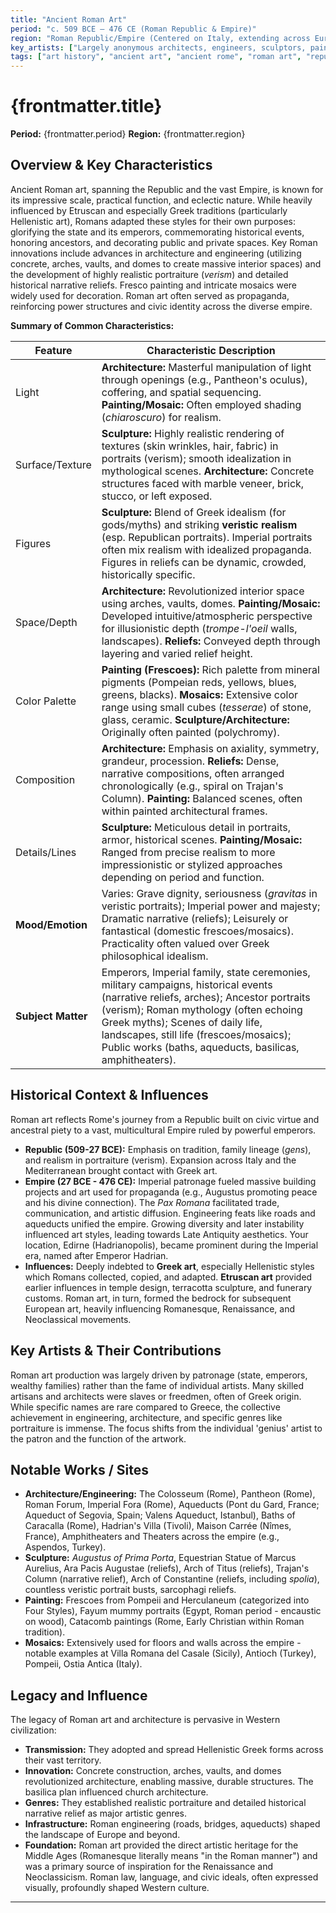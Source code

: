 ```yaml
---
title: "Ancient Roman Art"
period: "c. 509 BCE – 476 CE (Roman Republic & Empire)"
region: "Roman Republic/Empire (Centered on Italy, extending across Europe, North Africa, Near East)"
key_artists: ["Largely anonymous architects, engineers, sculptors, painters, mosaicists; Strong emphasis on Imperial and private patronage"]
tags: ["art history", "ancient art", "ancient rome", "roman art", "republic", "empire", "europe", "africa", "near east", "architecture", "engineering", "sculpture", "portraiture", "mosaic", "fresco", "verism"]
---
```


# {frontmatter.title}

**Period:** {frontmatter.period}
**Region:** {frontmatter.region}

## Overview & Key Characteristics

Ancient Roman art, spanning the Republic and the vast Empire, is known for its impressive scale, practical function, and eclectic nature. While heavily influenced by Etruscan and especially Greek traditions (particularly Hellenistic art), Romans adapted these styles for their own purposes: glorifying the state and its emperors, commemorating historical events, honoring ancestors, and decorating public and private spaces. Key Roman innovations include advances in architecture and engineering (utilizing concrete, arches, vaults, and domes to create massive interior spaces) and the development of highly realistic portraiture (*verism*) and detailed historical narrative reliefs. Fresco painting and intricate mosaics were widely used for decoration. Roman art often served as propaganda, reinforcing power structures and civic identity across the diverse empire.

**Summary of Common Characteristics:**

| Feature         | Characteristic Description                                                                                               |
|-----------------|--------------------------------------------------------------------------------------------------------------------------|
| Light           | **Architecture:** Masterful manipulation of light through openings (e.g., Pantheon's oculus), coffering, and spatial sequencing. **Painting/Mosaic:** Often employed shading (*chiaroscuro*) for realism. |
| Surface/Texture | **Sculpture:** Highly realistic rendering of textures (skin wrinkles, hair, fabric) in portraits (verism); smooth idealization in mythological scenes. **Architecture:** Concrete structures faced with marble veneer, brick, stucco, or left exposed. |
| Figures         | **Sculpture:** Blend of Greek idealism (for gods/myths) and striking **veristic realism** (esp. Republican portraits). Imperial portraits often mix realism with idealized propaganda. Figures in reliefs can be dynamic, crowded, historically specific. |
| Space/Depth     | **Architecture:** Revolutionized interior space using arches, vaults, domes. **Painting/Mosaic:** Developed intuitive/atmospheric perspective for illusionistic depth (*trompe-l'oeil* walls, landscapes). **Reliefs:** Conveyed depth through layering and varied relief height. |
| Color Palette   | **Painting (Frescoes):** Rich palette from mineral pigments (Pompeian reds, yellows, blues, greens, blacks). **Mosaics:** Extensive color range using small cubes (*tesserae*) of stone, glass, ceramic. **Sculpture/Architecture:** Originally often painted (polychromy). |
| Composition     | **Architecture:** Emphasis on axiality, symmetry, grandeur, procession. **Reliefs:** Dense, narrative compositions, often arranged chronologically (e.g., spiral on Trajan's Column). **Painting:** Balanced scenes, often within painted architectural frames. |
| Details/Lines   | **Sculpture:** Meticulous detail in portraits, armor, historical scenes. **Painting/Mosaic:** Ranged from precise realism to more impressionistic or stylized approaches depending on period and function. |
| **Mood/Emotion**| Varies: Grave dignity, seriousness (*gravitas* in veristic portraits); Imperial power and majesty; Dramatic narrative (reliefs); Leisurely or fantastical (domestic frescoes/mosaics). Practicality often valued over Greek philosophical idealism. |
| **Subject Matter**| Emperors, Imperial family, state ceremonies, military campaigns, historical events (narrative reliefs, arches); Ancestor portraits (verism); Roman mythology (often echoing Greek myths); Scenes of daily life, landscapes, still life (frescoes/mosaics); Public works (baths, aqueducts, basilicas, amphitheaters). |

## Historical Context & Influences

Roman art reflects Rome's journey from a Republic built on civic virtue and ancestral piety to a vast, multicultural Empire ruled by powerful emperors.
* **Republic (509-27 BCE):** Emphasis on tradition, family lineage (*gens*), and realism in portraiture (verism). Expansion across Italy and the Mediterranean brought contact with Greek art.
* **Empire (27 BCE - 476 CE):** Imperial patronage fueled massive building projects and art used for propaganda (e.g., Augustus promoting peace and his divine connection). The *Pax Romana* facilitated trade, communication, and artistic diffusion. Engineering feats like roads and aqueducts unified the empire. Growing diversity and later instability influenced art styles, leading towards Late Antiquity aesthetics. Your location, Edirne (Hadrianopolis), became prominent during the Imperial era, named after Emperor Hadrian.
* **Influences:** Deeply indebted to **Greek art**, especially Hellenistic styles which Romans collected, copied, and adapted. **Etruscan art** provided earlier influences in temple design, terracotta sculpture, and funerary customs. Roman art, in turn, formed the bedrock for subsequent European art, heavily influencing Romanesque, Renaissance, and Neoclassical movements.

## Key Artists & Their Contributions

Roman art production was largely driven by patronage (state, emperors, wealthy families) rather than the fame of individual artists. Many skilled artisans and architects were slaves or freedmen, often of Greek origin. While specific names are rare compared to Greece, the collective achievement in engineering, architecture, and specific genres like portraiture is immense. The focus shifts from the individual 'genius' artist to the patron and the function of the artwork.

## Notable Works / Sites

* **Architecture/Engineering:** The Colosseum (Rome), Pantheon (Rome), Roman Forum, Imperial Fora (Rome), Aqueducts (Pont du Gard, France; Aqueduct of Segovia, Spain; Valens Aqueduct, Istanbul), Baths of Caracalla (Rome), Hadrian's Villa (Tivoli), Maison Carrée (Nîmes, France), Amphitheaters and Theaters across the empire (e.g., Aspendos, Turkey).
* **Sculpture:** *Augustus of Prima Porta*, Equestrian Statue of Marcus Aurelius, Ara Pacis Augustae (reliefs), Arch of Titus (reliefs), Trajan's Column (narrative relief), Arch of Constantine (reliefs, including *spolia*), countless veristic portrait busts, sarcophagi reliefs.
* **Painting:** Frescoes from Pompeii and Herculaneum (categorized into Four Styles), Fayum mummy portraits (Egypt, Roman period - encaustic on wood), Catacomb paintings (Rome, Early Christian within Roman tradition).
* **Mosaics:** Extensively used for floors and walls across the empire - notable examples at Villa Romana del Casale (Sicily), Antioch (Turkey), Pompeii, Ostia Antica (Italy).

## Legacy and Influence

The legacy of Roman art and architecture is pervasive in Western civilization:
* **Transmission:** They adopted and spread Hellenistic Greek forms across their vast territory.
* **Innovation:** Concrete construction, arches, vaults, and domes revolutionized architecture, enabling massive, durable structures. The basilica plan influenced church architecture.
* **Genres:** They established realistic portraiture and detailed historical narrative relief as major artistic genres.
* **Infrastructure:** Roman engineering (roads, bridges, aqueducts) shaped the landscape of Europe and beyond.
* **Foundation:** Roman art provided the direct artistic heritage for the Middle Ages (Romanesque literally means "in the Roman manner") and was a primary source of inspiration for the Renaissance and Neoclassicism. Roman law, language, and civic ideals, often expressed visually, profoundly shaped Western culture.

---